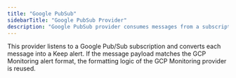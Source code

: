 ```yaml
---
title: "Google PubSub"
sidebarTitle: "Google PubSub Provider"
description: "Google PubSub provider consumes messages from a subscription and forwards them as alerts to Keep."
---
```


This provider listens to a Google Pub/Sub subscription and converts each message into a Keep alert. If the message payload matches the GCP Monitoring alert format, the formatting logic of the GCP Monitoring provider is reused.

<AutoGeneratedSnippet />
